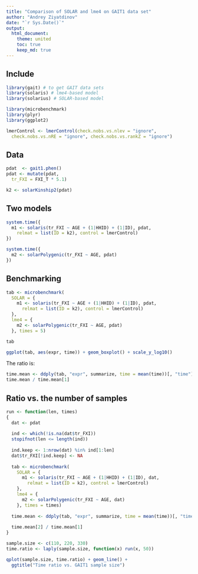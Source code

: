 ```yaml
---
title: "Comparison of SOLAR and lme4 on GAIT1 data set"
author: "Andrey Ziyatdinov"
date: "`r Sys.Date()`"
output:
  html_document:
    theme: united
    toc: true
    keep_md: true
---
```



## Include

```r
library(gait) # to get GAIT data sets
library(solaris) # lme4-based model
library(solarius) # SOLAR-based model
```

```r
library(microbenchmark)
library(plyr)
library(ggplot2)
```

```r
lmerControl <- lmerControl(check.nobs.vs.nlev = "ignore",
  check.nobs.vs.nRE = "ignore", check.nobs.vs.rankZ = "ignore")
```

## Data

```r
pdat  <- gait1.phen()
pdat <- mutate(pdat, 
  tr_FXI = FXI_T * 5.1)
```

```r
k2 <- solarKinship2(pdat)
```

## Two models

```r
system.time({
  m1 <- solaris(tr_FXI ~ AGE + (1|HHID) + (1|ID), pdat, 
    relmat = list(ID = k2), control = lmerControl)
})
```

```r
system.time({
  m2 <- solarPolygenic(tr_FXI ~ AGE, pdat)
})
```

## Benchmarking

```r
tab <- microbenchmark(
  SOLAR = {
    m1 <- solaris(tr_FXI ~ AGE + (1|HHID) + (1|ID), pdat, 
      relmat = list(ID = k2), control = lmerControl)
  },
  lme4 = {
    m2 <- solarPolygenic(tr_FXI ~ AGE, pdat)
  }, times = 5)
```

```r
tab
```

```r
ggplot(tab, aes(expr, time)) + geom_boxplot() + scale_y_log10()
```

The ratio is:

```r
time.mean <- ddply(tab, "expr", summarize, time = mean(time))[, "time"]
time.mean / time.mean[1]
```

## Ratio vs. the number of samples

```r
run <- function(len, times)
{
  dat <- pdat
  
  ind <- which(!is.na(dat$tr_FXI))
  stopifnot(len <= length(ind))
  
  ind.keep <- 1:nrow(dat) %in% ind[1:len]
  dat$tr_FXI[!ind.keep] <- NA
  
  tab <- microbenchmark(
    SOLAR = {
      m1 <- solaris(tr_FXI ~ AGE + (1|HHID) + (1|ID), dat, 
        relmat = list(ID = k2), control = lmerControl)
    },
    lme4 = {
      m2 <- solarPolygenic(tr_FXI ~ AGE, dat)
    }, times = times)
  
  time.mean <- ddply(tab, "expr", summarize, time = mean(time))[, "time"]
  
  time.mean[2] / time.mean[1]
}
```

```r
sample.size <- c(110, 220, 330)
time.ratio <- laply(sample.size, function(x) run(x, 50))
```

```r
qplot(sample.size, time.ratio) + geom_line() +
  ggtitle("Time ratio vs. GAIT1 sample size")
```

